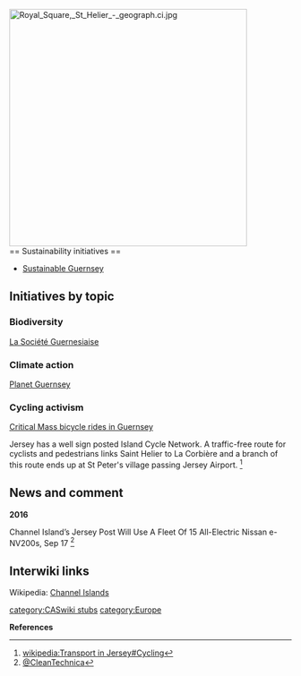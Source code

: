 {{TOCright}}[[File:Royal Square, St Helier - geograph.ci.jpg|424px]]<br clear=left>
== Sustainability initiatives ==
*[http://www.sustainableguernsey.info/blog/ Sustainable Guernsey]

== Initiatives by topic ==

=== Biodiversity ===

[http://www.societe.org.gg/ La Société Guernesiaise]

=== Climate action ===

[http://www.societe.org.gg/planetguernsey/index.html Planet Guernsey]

=== Cycling activism ===

[[wikia:criticalmass:List of rides#United Kingdom|Critical Mass bicycle rides in Guernsey]]

Jersey has a well sign posted Island Cycle Network. A traffic-free route for cyclists and pedestrians links Saint Helier to La Corbière and a branch of this route ends up at St Peter's village passing Jersey Airport. <ref>[[wikipedia:Transport in Jersey#Cycling]]</ref>

== News and comment ==

'''2016'''

Channel Island’s Jersey Post Will Use A Fleet Of 15 All-Electric Nissan e-NV200s, Sep 17 <ref>[http://cleantechnica.com/2016/09/17/channel-islands-jersey-post-will-use-fleet-15-electric-nissan-e-nv200s/ @CleanTechnica]</ref>

== Interwiki links ==
Wikipedia: [[wikipedia:Channel Islands|Channel Islands]]


{{scaendmenu}}{{stub}}
[[category:CASwiki stubs]]
[[category:Europe]]


'''References'''
{{Attrib sca ref|Channel Islands}}
<references/>